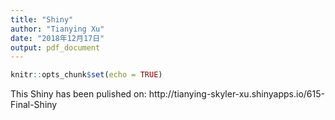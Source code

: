 ```yaml
---
title: "Shiny"
author: "Tianying Xu"
date: "2018年12月17日"
output: pdf_document
---
```


```r
knitr::opts_chunk$set(echo = TRUE)
```

This Shiny has been pulished on: http://tianying-skyler-xu.shinyapps.io/615-Final-Shiny
